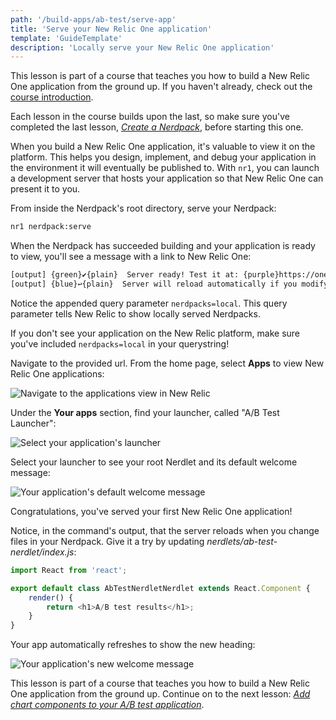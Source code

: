 ```yaml
---
path: '/build-apps/ab-test/serve-app'
title: 'Serve your New Relic One application'
template: 'GuideTemplate'
description: 'Locally serve your New Relic One application'
---
```


<HideWhenEmbedded>

<Callout variant="tip" title="Course">

This lesson is part of a course that teaches you how to build a New Relic One application from the ground up. If you haven't already, check out the [course introduction](/ab-test).

Each lesson in the course builds upon the last, so make sure you've completed the last lesson, [_Create a Nerdpack_](/build-apps/ab-test/create-nerdpack), before starting this one.

</Callout>

</HideWhenEmbedded>

When you build a New Relic One application, it's valuable to view it on the platform. This helps you design, implement, and debug your application in the environment it will eventually be published to. With `nr1`, you can launch a development server that hosts your application so that New Relic One can present it to you.

<Steps>

<Step>

From inside the Nerdpack's root directory, serve your Nerdpack:

```bash
nr1 nerdpack:serve
```

When the Nerdpack has succeeded building and your application is ready to view, you'll see a message with a link to New Relic One:

```bash copyable=false
[output] {green}✔{plain}  Server ready! Test it at: {purple}https://one.newrelic.com/?nerdpacks=local
[output] {blue}↩{plain}  Server will reload automatically if you modify any file!
```

Notice the appended query parameter `nerdpacks=local`. This query parameter tells New Relic to show locally served Nerdpacks.

<Callout variant="tip">

If you don't see your application on the New Relic platform, make sure you've included `nerdpacks=local` in your querystring!

</Callout>

</Step>

<Step>

Navigate to the provided url. From the home page, select **Apps** to view New Relic One applications:

![Navigate to the applications view in New Relic](../../../images/ab-test/select-apps.png)

</Step>

<Step>

Under the **Your apps** section, find your launcher, called "A/B Test Launcher":

![Select your application's launcher](../../../images/ab-test/select-launcher.png)

</Step>

<Step>

Select your launcher to see your root Nerdlet and its default welcome message:

![Your application's default welcome message](../../../images/ab-test/default-message.png)

</Step>

</Steps>

Congratulations, you've served your first New Relic One application!

Notice, in the command's output, that the server reloads when you change files in your Nerdpack. Give it a try by updating _nerdlets/ab-test-nerdlet/index.js_:

```js fileName=nerdlets/ab-test-nerdlet/index.js lineHighlight=5
import React from 'react';

export default class AbTestNerdletNerdlet extends React.Component {
    render() {
        return <h1>A/B test results</h1>;
    }
}
```

Your app automatically refreshes to show the new heading:

![Your application's new welcome message](../../../images/ab-test/new-message.png)

<HideWhenEmbedded>

<Callout variant="tip" title="Course">

This lesson is part of a course that teaches you how to build a New Relic One application from the ground up. Continue on to the next lesson: [_Add chart components to your A/B test application_](/build-apps/ab-test/add-charts).

</Callout>

</HideWhenEmbedded>